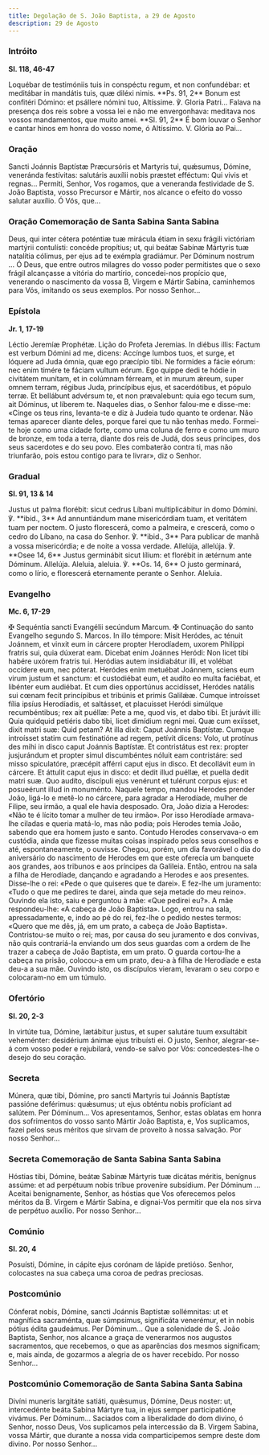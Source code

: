 ```yaml
---
title: Degolação de S. João Baptista, a 29 de Agosto
description: 29 de Agosto
---
```


### Intróito

**Sl. 118, 46-47**

<div class="side-by-side not-content">
  <span>
    Loquébar de testimóniis tuis in conspéctu regum, et non confundébar: et meditábar in mandátis
    tuis, quæ diléxi nimis. **Ps. 91, 2** Bonum est confitéri Dómino: et psállere nómini tuo,
    Altíssime. ℣. Gloria Patri...
  </span>
  <span>
    Falava na presença dos reis sobre a vossa lei e não me envergonhava: meditava nos vossos
    mandamentos, que muito amei. **Sl. 91, 2** É bom louvar o Senhor e cantar hinos em honra do
    vosso nome, ó Altíssimo. V. Glória ao Pai...
  </span>
</div>

### Oração

<div class="side-by-side not-content">
  <span>
    Sancti Joánnis Baptístæ Præcursóris et Martyris tui, quǽsumus, Dómine, veneránda festívitas:
    salutáris auxílii nobis præstet efféctum: Qui vivis et regnas...
  </span>
  <span>
    Permiti, Senhor, Vos rogamos, que a veneranda festividade de S. João Baptista, vosso Precursor e
    Mártir, nos alcance o efeito do vosso salutar auxílio. Ó Vós, que...
  </span>
</div>

### Oração Comemoração de Santa Sabina Santa Sabina

<div class="side-by-side not-content">
  <span>
    Deus, qui inter cétera poténtiæ tuæ mirácula étiam in sexu frágili victóriam martýrii
    contulísti: concéde propítius; ut, qui beátæ Sabínæ Mártyris tuæ natalítia cólimus, per ejus ad
    te exémpla gradiámur. Per Dóminum nostrum ...
  </span>
  <span>
    Ó Deus, que entre outros milagres do vosso poder permitistes que o sexo frágil alcançasse a
    vitória do martírio, concedei-nos propício que, venerando o nascimento da vossa B, Virgem e
    Mártir Sabina, caminhemos para Vós, imitando os seus exemplos. Por nosso Senhor...
  </span>
</div>

### Epístola

**Jr. 1, 17-19**

<div class="side-by-side not-content">
  <span>Léctio Jeremíæ Prophétæ.</span>
  <span>Lição do Profeta Jeremias.</span>
  <span>
    In diébus illis: Factum est verbum Dómini ad me, dicens: Accínge lumbos tuos, et surge, et
    lóquere ad Juda ómnia, quæ ego præcípio tibi. Ne formides a fácie eórum: nec enim timére te
    fáciam vultum eórum. Ego quippe dedi te hódie in civitátem munítam, et in colúmnam férream, et
    in murum ǽreum, super omnem terram, régibus Juda, princípibus ejus, et sacerdótibus, et pópulo
    terræ. Et bellábunt advérsum te, et non prævalebunt: quia ego tecum sum, ait Dóminus, ut líberem
    te.
  </span>
  <span>
    Naqueles dias, o Senhor falou-me e disse-me: «Cinge os teus rins, levanta-te e diz à Judeia tudo
    quanto te ordenar. Não temas aparecer diante deles, porque farei que tu não tenhas medo.
    Formei-te hoje como uma cidade forte, como uma coluna de ferro e como um muro de bronze, em toda
    a terra, diante dos reis de Judá, dos seus príncipes, dos seus sacerdotes e do seu povo. Eles
    combaterão contra ti, mas não triunfarão, pois estou contigo para te livrar», diz o Senhor.
  </span>
</div>

### Gradual

**Sl. 91, 13 & 14**

<div class="side-by-side not-content">
  <span>
    Justus ut palma florébit: sicut cedrus Líbani multiplicábitur in domo Dómini. ℣. **ibid., 3** Ad
    annuntiándum mane misericórdiam tuam, et veritátem tuam per noctem.
  </span>
  <span>
    O justo florescerá, como a palmeira, e crescerá, como o cedro do Líbano, na casa do Senhor. ℣.
    **ibid., 3** Para publicar de manhã a vossa misericórdia; e de noite a vossa verdade.
  </span>
  <span>
    Allelúja, allelúja. ℣. **Osee 14, 6** Justus germinábit sicut lílium: et florébit in ætérnum
    ante Dóminum. Allelúja.
  </span>
  <span>
    Aleluia, aleluia. ℣. **Os. 14, 6** O justo germinará, como o lírio, e florescerá eternamente
    perante o Senhor. Aleluia.
  </span>
</div>

### Evangelho

**Mc. 6, 17-29**

<div class="side-by-side not-content">
  <span>
    <span class="text-red-500">✠</span> Sequéntia sancti Evangélii secúndum Marcum.
  </span>
  <span>
    <span class="text-red-500">✠</span> Continuação do santo Evangelho segundo S. Marcos.
  </span>
  <span>
    In illo témpore: Misit Heródes, ac ténuit Joánnem, et vinxit eum in cárcere propter Herodíadem,
    uxorem Philíppi fratris sui, quia dúxerat eam. Dicebat enim Joánnes Heródi: Non licet tibi
    habére uxórem fratris tui. Heródias autem insidiabátur illi, et volébat occídere eum, nec
    póterat. Heródes enim metuébat Joánnem, sciens eum virum justum et sanctum: et custodiébat eum,
    et audíto eo multa faciébat, et libénter eum audiébat. Et cum dies opportúnus accidísset,
    Heródes natális sui cœnam fecit princípibus et tribúnis et primis Galilǽæ. Cumque introísset
    fília ipsíus Herodíadis, et saltásset, et placuísset Heródi simúlque recumbéntibus; rex ait
    puéllæ: Pete a me, quod vis, et dabo tibi. Et jurávit illi: Quia quidquid petiéris dabo tibi,
    licet dimídium regni mei. Quæ cum exiísset, dixit matri suæ: Quid petam? At illa dixit: Caput
    Joánnis Baptístæ. Cumque introísset statim cum festinatióne ad regem, petívit dicens: Volo, ut
    protínus des mihi in disco caput Joánnis Baptístæ. Et contristátus est rex: propter jusjurándum
    et propter simul discumbéntes nóluit eam contristáre: sed misso spiculatóre, præcépit afférri
    caput ejus in disco. Et decollávit eum in cárcere. Et áttulit caput ejus in disco: et dedit
    illud puéllæ, et puella dedit matri suæ. Quo audíto, discípuli ejus venérunt et tulérunt corpus
    ejus: et posueérunt illud in monuménto.
  </span>
  <span>
    Naquele tempo, mandou Herodes prender João, ligá-lo e metê-lo no cárcere, para agradar a
    Herodíade, mulher de Filipe, seu irmão, a qual ele havia desposado. Ora, João dizia a Herodes:
    «Não te é lícito tomar a mulher de teu irmão». Por isso Herodíade armava-lhe ciladas e queria
    matá-lo, mas não podia; pois Herodes temia João, sabendo que era homem justo e santo. Contudo
    Herodes conservava-o em custódia, ainda que fizesse muitas coisas inspirado pelos seus conselhos
    e até, espontaneamente, o ouvisse. Chegou, porém, um dia favorável o dia do aniversário do
    nascimento de Herodes em que este oferecia um banquete aos grandes, aos tribunos e aos príncipes
    da Galileia. Então, entrou na sala a filha de Herodíade, dançando e agradando a Herodes e aos
    presentes. Disse-lhe o rei: «Pede o que quiseres que te darei». E fez-lhe um juramento: «Tudo o
    que me pedires te darei, ainda que seja metade do meu reino». Ouvindo ela isto, saiu e perguntou
    à mãe: «Que pedirei eu?». A mãe respondeu-lhe: «A cabeça de João Baptista». Logo, entrou na
    sala, apressadamente, e, indo ao pé do rei, fez-lhe o pedido nestes termos: «Quero que me dês,
    já, em um prato, a cabeça de João Baptista». Contristou-se muito o rei; mas, por causa do seu
    juramento e dos convivas, não quis contrariá-la enviando um dos seus guardas com a ordem de lhe
    trazer a cabeça de João Baptista, em um prato. O guarda cortou-lhe a cabeça na prisão, colocou-a
    em um prato, deu-a à filha de Herodíade e esta deu-a a sua mãe. Ouvindo isto, os discípulos
    vieram, levaram o seu corpo e colocaram-no em um túmulo.
  </span>
</div>

### Ofertório

**Sl. 20, 2-3**

<div class="side-by-side not-content">
  <span>
    In virtúte tua, Dómine, lætábitur justus, et super salutáre tuum exsultábit veheménter:
    desidérium ánimæ ejus tribuísti ei.
  </span>
  <span>
    O justo, Senhor, alegrar-se-á com vosso poder e rejubilará, vendo-se salvo por Vós:
    concedestes-lhe o desejo do seu coração.
  </span>
</div>

### Secreta

<div class="side-by-side not-content">
  <span>
    Múnera, quæ tibi, Dómine, pro sancti Martyris tui Joánnis Baptístæ passióne deférimus: quǽsumus;
    ut ejus obténtu nobis profíciant ad salútem. Per Dóminum...
  </span>
  <span>
    Vos apresentamos, Senhor, estas oblatas em honra dos sofrimentos do vosso santo Mártir João
    Baptista, e, Vos suplicamos, fazei pelos seus méritos que sirvam de proveito à nossa salvação.
    Por nosso Senhor...
  </span>
</div>

### Secreta Comemoração de Santa Sabina Santa Sabina

<div class="side-by-side not-content">
  <span>
    Hóstias tibi, Dómine, beátæ Sabínæ Mártyris tuæ dicátas méritis, benígnus assúme: et ad
    perpétuum nobis tríbue proveníre subsídium. Per Dóminum ...
  </span>
  <span>
    Aceitai benignamente, Senhor, as hóstias que Vos oferecemos pelos méritos da B. Virgem e Mártir
    Sabina, e dignai-Vos permitir que ela nos sirva de perpétuo auxílio. Por nosso Senhor...
  </span>
</div>

### Comúnio

**Sl. 20, 4**

<div class="side-by-side not-content">
  <span>Posuísti, Dómine, in cápite ejus corónam de lápide pretióso.</span>
  <span>Senhor, colocastes na sua cabeça uma coroa de pedras preciosas.</span>
</div>

### Postcomúnio

<div class="side-by-side not-content">
  <span>
    Cónferat nobis, Dómine, sancti Joánnis Baptístæ sollémnitas: ut et magnífica sacraménta, quæ
    súmpsimus, significáta venerémur, et in nobis pótius édita gaudeámus. Per Dóminum...
  </span>
  <span>
    Que a solenidade de S. João Baptista, Senhor, nos alcance a graça de venerarmos nos augustos
    sacramentos, que recebemos, o que as aparências dos mesmos significam; e, mais ainda, de
    gozarmos a alegria de os haver recebido. Por nosso Senhor...
  </span>
</div>

### Postcomúnio Comemoração de Santa Sabina Santa Sabina

<div class="side-by-side not-content">
  <span>
    Divíni muneris largitáte satiáti, quǽsumus, Dómine, Deus noster: ut, intercedénte beáta Sabína
    Mártyre tua, in ejus semper participatióne vivámus. Per Dóminum...
  </span>
  <span>
    Saciados com a liberalidade do dom divino, ó Senhor, nosso Deus, Vos suplicamos pela intercessão
    da B. Virgem Sabina, vossa Mártir, que durante a nossa vida comparticipemos sempre deste dom
    divino. Por nosso Senhor...
  </span>
</div>
